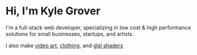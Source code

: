 # Hi, I'm Kyle Grover

I'm a full-stack web developer, specializing in low cost & high performance solutions for small businesses, startups, and artists.

I also make <a target="_blank" href="https://ufffd.com">video art</a>, <a target="_blank" href="https://cybercult.net">clothing</a>, and <a target="_blank" href="https://ufffd.com/shader-shop/">glsl shaders</a>